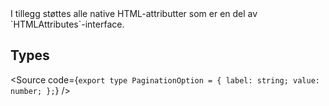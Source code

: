 
<Meta title="Design system/Pagination/API" component={Pagination} />

<ArgsTable story={PRIMARY_STORY} />
I tillegg støttes alle native HTML-attributter som er en del av `HTMLAttributes<HTMLElement>`-interface.

## Types

<Source
  code={`
export type PaginationOption = {
  label: string;
  value: number;
};
`}
/>

